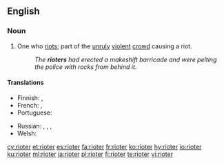==English==

===Noun===
{{en-noun}}

# One who [[riot]]s; part of the [[unruly]] [[violent]] [[crowd]] causing a riot.
#: ''The '''rioters''' had erected a makeshift barricade and were pelting the police with rocks from behind it.''

====Translations====
{{trans-top|one who riots}}
* Finnish: {{t+|fi|mellakoitsija}}, {{t+|fi|mellakoija}}
* French: {{t+|fr|émeutier|m}}, {{t+|fr|émeutière|f}}
* Portuguese: {{t|pt|baderneiro|m}}
{{trans-mid}}
* Russian: {{t+|ru|бунтовщи́к|m}}, {{t+|ru|повста́нец|m}}, {{t+|ru|мяте́жник|m}}, {{t+|ru|бунта́рь|m}}
* Welsh: {{t+|cy|terfysgwr|m}}
{{trans-bottom}}

[[cy:rioter]]
[[et:rioter]]
[[es:rioter]]
[[fa:rioter]]
[[fr:rioter]]
[[ko:rioter]]
[[hy:rioter]]
[[io:rioter]]
[[ku:rioter]]
[[ml:rioter]]
[[ja:rioter]]
[[pl:rioter]]
[[fi:rioter]]
[[te:rioter]]
[[vi:rioter]]